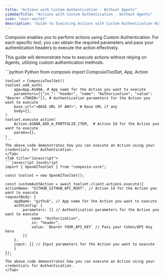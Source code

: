 ```yaml
---
title: "Actions with Custom Authentication - Without Agents"
sidebarTitle: "Actions with Custom Authentication - Without Agents"
icon: "user-secret"
description: "Guide to Executing Actions with Custom Authentication Without Agents"
---
```


Composio enables you to perform actions using Custom Authentication. For each specific tool, you can obtain the required parameters and pass your authentication headers to execute the action effectively.

This guide will demonstrate how to execute actions without relying on Agents, utilizing custom authentication methods.

<Tabs>
    <Tab title="Python">
    ```python Python
    from composio import ComposioToolSet, App, Action

    toolset = ComposioToolSet()
    toolset.add_auth(
        app=App.ASANA, # App name for the Action you want to execute
        parameters=[{"in_": "header", "name": "Authorization", "value": "Bearer <TOKEN>"}], # Authentication parameters for the Action you want to execute
        base_url="<BASE URL IF ANY>", # Base URL if any
        body={}, 
    )
    toolset.execute_action(
        Action.ASANA_ADD_A_PORTFOLIO_ITEM,  # Action Id for the Action you want to execute
        params={},
    )
    ```
    The above code demonstrates how you can execute an Action using your credentials for Authentication.
    </Tab>
    <Tab title="Javascript">
    ```javascript JavaScript
    import { OpenAIToolSet } from "composio-core";

    const toolset = new OpenAIToolSet();

    const customAuthAction = await toolset.client.actions.execute({
    actionName: "GITHUB_GITHUB_API_ROOT", // Action Id for the Action you want to execute
    requestBody: {
        appName: "github", // App name for the Action you want to execute
        authConfig: {
            parameters: [{ // Authentication parameters for the Action you want to execute
                name: "Authorization",
                in: "header",
                value: `Bearer YOUR_API_KEY` // Pass your token/API Key here
            }]
        },
        input: {} // Input parameters for the Action you want to execute
        }
    });
    ```
    The above code demonstrates how you can execute an Action using your credentials for Authentication.
    </Tab>
</Tabs>
